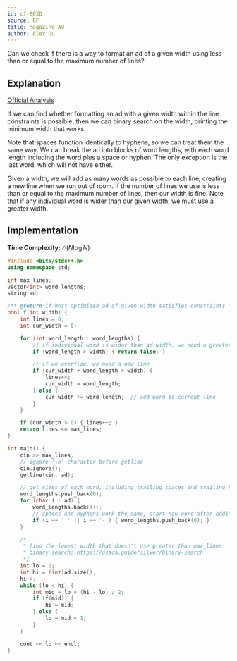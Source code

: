 ```yaml
---
id: cf-803D
source: CF
title: Magazine Ad
author: Alex Du
---
```


<Spoiler title="Hint 1">

Can we check if there is a way to format an ad of a given width using less than or equal to the maximum number of lines?

</Spoiler>

<Spoiler title="Solution">

## Explanation

[Official Analysis](https://codeforces.com/blog/entry/51768)

If we can find whether formatting an ad with a given width within the line constraints is possible, then we can binary search on the width, printing the minimum width that works.

Note that spaces function identically to hyphens, so we can treat them the same way. We can break the ad into blocks of word lengths, with each word length including the word plus a space or hyphen. The only exception is the last word, which will not have either.

Given a width, we will add as many words as possible to each line, creating a new line when we run out of room. If the number of lines we use is less than or equal to the maximum number of lines, then our width is fine. Note that if any individual word is wider than our given width, we must use a greater width.

## Implementation

**Time Complexity:** $\mathcal{O}(N \log N)$

<LanguageSection>
<CPPSection>

```cpp
#include <bits/stdc++.h>
using namespace std;

int max_lines;
vector<int> word_lengths;
string ad;

/** @return if most optimized ad of given width satisfies constraints */
bool f(int width) {
	int lines = 0;
	int cur_width = 0;

	for (int word_length : word_lengths) {
		// if individual word is wider than ad width, we need a greater width
		if (word_length > width) { return false; }

		// if we overflow, we need a new line
		if (cur_width + word_length > width) {
			lines++;
			cur_width = word_length;
		} else {
			cur_width += word_length;  // add word to current line
		}
	}

	if (cur_width > 0) { lines++; }
	return lines <= max_lines;
}

int main() {
	cin >> max_lines;
	// ignore '\n' character before getline
	cin.ignore();
	getline(cin, ad);

	// get sizes of each word, including trailing spaces and trailing hyphens
	word_lengths.push_back(0);
	for (char i : ad) {
		word_lengths.back()++;
		// spaces and hyphens work the same, start new word after adding char
		if (i == ' ' || i == '-') { word_lengths.push_back(0); }
	}

	/*
	 * find the lowest width that doesn't use greater than max_lines
	 * binary search: https://usaco.guide/silver/binary-search
	 */
	int lo = 0;
	int hi = (int)ad.size();
	hi++;
	while (lo < hi) {
		int mid = lo + (hi - lo) / 2;
		if (f(mid)) {
			hi = mid;
		} else {
			lo = mid + 1;
		}
	}

	cout << lo << endl;
}
```

</CPPSection>
</LanguageSection>

</Spoiler>
